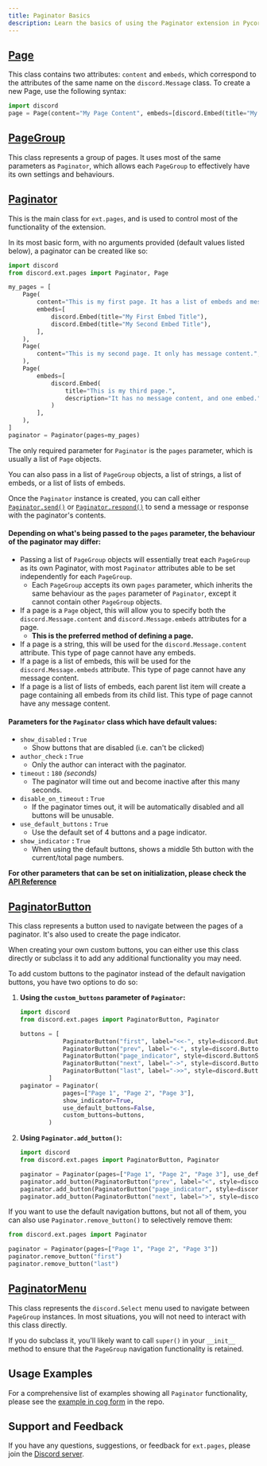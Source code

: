 ```yaml
---
title: Paginator Basics
description: Learn the basics of using the Paginator extension in Pycord
---
```


## [Page](https://docs.pycord.dev/en/stable/ext/pages/index.html#page)

This class contains two attributes: `content` and `embeds`, which correspond to the attributes of the same name on the
`discord.Message` class.
To create a new Page, use the following syntax:

```py
import discord
page = Page(content="My Page Content", embeds=[discord.Embed(title="My First Embed Title")])
```

## [PageGroup](https://docs.pycord.dev/en/stable/ext/pages/index.html#pagegroup)

This class represents a group of pages. It uses most of the same parameters as `Paginator`, which allows each
`PageGroup` to effectively have its own settings and behaviours.

## [Paginator](https://docs.pycord.dev/en/stable/ext/pages/index.html#paginator)

This is the main class for `ext.pages`, and is used to control most of the functionality of the extension.

In its most basic form, with no arguments provided (default values listed below), a paginator can be created like so:

```py title="Paginator Example"
import discord
from discord.ext.pages import Paginator, Page

my_pages = [
    Page(
        content="This is my first page. It has a list of embeds and message content.",
        embeds=[
            discord.Embed(title="My First Embed Title"),
            discord.Embed(title="My Second Embed Title"),
        ],
    ),
    Page(
        content="This is my second page. It only has message content.",
    ),
    Page(
        embeds=[
            discord.Embed(
                title="This is my third page.",
                description="It has no message content, and one embed.",
            )
        ],
    ),
]
paginator = Paginator(pages=my_pages)
```

The only required parameter for `Paginator` is the `pages` parameter, which is usually a list of `Page` objects.

You can also pass in a list of `PageGroup` objects, a list of strings, a list of embeds, or a list of lists of embeds.

Once the `Paginator` instance is created, you can call either
[`Paginator.send()`](https://docs.pycord.dev/en/stable/ext/pages/index.html#discord.ext.pages.Paginator.send)
or [`Paginator.respond()`](https://docs.pycord.dev/en/stable/ext/pages/index.html#discord.ext.pages.Paginator.respond)
to send a message or response with the paginator's contents.

#### Depending on what's being passed to the `pages` parameter, the behaviour of the paginator may differ:

- Passing a list of `PageGroup` objects will essentially treat each `PageGroup` as its own Paginator, with most
  `Paginator` attributes able to be set independently for each `PageGroup`.
    - Each `PageGroup` accepts its own `pages` parameter, which inherits the same behaviour as the `pages` parameter
      of `Paginator`, except it cannot contain other `PageGroup` objects.
- If a page is a `Page` object, this will allow you to specify both the `discord.Message.content` and
  `discord.Message.embeds` attributes for a page.
    - **This is the preferred method of defining a page.**
- If a page is a string, this will be used for the `discord.Message.content` attribute. This type of page cannot have
  any embeds.
- If a page is a list of embeds, this will be used for the `discord.Message.embeds` attribute. This type of page
  cannot have any message content.
- If a page is a list of lists of embeds, each parent list item will create a page containing all embeds from its
  child list. This type of page cannot have any message content.

#### Parameters for the `Paginator` class which have default values:

- `show_disabled` **:** `True`
    - Show buttons that are disabled (i.e. can't be clicked)
- `author_check` **:** `True`
    - Only the author can interact with the paginator.
- `timeout` **:** `180` _(seconds)_
    - The paginator will time out and become inactive after this many seconds.
- `disable_on_timeout` **:** `True`
    - If the paginator times out, it will be automatically disabled and all buttons will be unusable.
- `use_default_buttons` **:** `True`
    - Use the default set of 4 buttons and a page indicator.
- `show_indicator` **:** `True`
    - When using the default buttons, shows a middle 5th button with the current/total page numbers.

**For other parameters that can be set on initialization, please check the
[API Reference](https://docs.pycord.dev/en/stable/ext/pages/index.html#paginator)**

## [PaginatorButton](https://docs.pycord.dev/en/stable/ext/pages/index.html#paginatorbutton)

This class represents a button used to navigate between the pages of a paginator. It's also used to create the page
indicator.

When creating your own custom buttons, you can either use this class directly or subclass it to add any additional
functionality you may need.

To add custom buttons to the paginator instead of the default navigation buttons, you have two options to do so:

1. **Using the `custom_buttons` parameter of `Paginator`:**

    ```py
    import discord
    from discord.ext.pages import PaginatorButton, Paginator

    buttons = [
                PaginatorButton("first", label="<<-", style=discord.ButtonStyle.green),
                PaginatorButton("prev", label="<-", style=discord.ButtonStyle.green),
                PaginatorButton("page_indicator", style=discord.ButtonStyle.gray, disabled=True),
                PaginatorButton("next", label="->", style=discord.ButtonStyle.green),
                PaginatorButton("last", label="->>", style=discord.ButtonStyle.green),
            ]
    paginator = Paginator(
                pages=["Page 1", "Page 2", "Page 3"],
                show_indicator=True,
                use_default_buttons=False,
                custom_buttons=buttons,
            )
    ```

2. **Using `Paginator.add_button()`:**

    ```py
    import discord
    from discord.ext.pages import PaginatorButton, Paginator

    paginator = Paginator(pages=["Page 1", "Page 2", "Page 3"], use_default_buttons=False)
    paginator.add_button(PaginatorButton("prev", label="<", style=discord.ButtonStyle.green))
    paginator.add_button(PaginatorButton("page_indicator", style=discord.ButtonStyle.gray, disabled=True))
    paginator.add_button(PaginatorButton("next", label=">", style=discord.ButtonStyle.green))
    ```

If you want to use the default navigation buttons, but not all of them, you can also use `Paginator.remove_button()` to
selectively remove them:

```py
from discord.ext.pages import Paginator

paginator = Paginator(pages=["Page 1", "Page 2", "Page 3"])
paginator.remove_button("first")
paginator.remove_button("last")
```

## [PaginatorMenu](https://docs.pycord.dev/en/stable/ext/pages/index.html#paginatormenu)

This class represents the `discord.Select` menu used to navigate between `PageGroup` instances. In most situations, you
will not need to interact with this class directly.

If you do subclass it, you'll likely want to call `super()` in your `__init__` method to ensure that the `PageGroup`
navigation functionality is retained.

## Usage Examples

For a comprehensive list of examples showing all `Paginator` functionality, please see the
[example in cog form](https://github.com/Pycord-Development/pycord/blob/master/examples/views/paginator.py) in the repo.

## Support and Feedback

If you have any questions, suggestions, or feedback for `ext.pages`, please join the
[Discord server](https://discord.gg/pycord).
